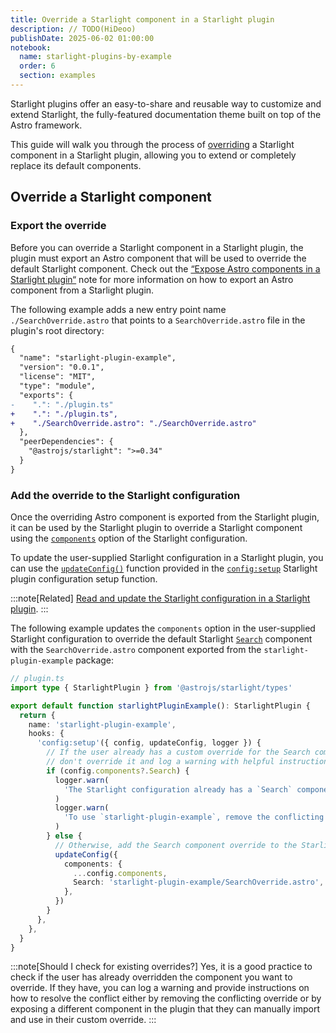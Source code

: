 ```yaml
---
title: Override a Starlight component in a Starlight plugin
description: // TODO(HiDeoo)
publishDate: 2025-06-02 01:00:00
notebook:
  name: starlight-plugins-by-example
  order: 6
  section: examples
---
```


Starlight plugins offer an easy-to-share and reusable way to customize and extend Starlight, the fully-featured documentation theme built on top of the Astro framework.

This guide will walk you through the process of [overriding](https://starlight.astro.build/guides/overriding-components/) a Starlight component in a Starlight plugin, allowing you to extend or completely replace its default components.


<Prerequisites />

## Override a Starlight component

### Export the override

Before you can override a Starlight component in a Starlight plugin, the plugin must export an Astro component that will be used to override the default Starlight component.
Check out the [“Expose Astro components in a Starlight plugin“](/notes/starlight-plugin-expose-astro-components) note for more information on how to export an Astro component from a Starlight plugin.

The following example adds a new entry point name `./SearchOverride.astro` that points to a `SearchOverride.astro` file in the plugin's root directory:

```diff lang=json title="package.json" /"starlight-plugin-example"/
{
  "name": "starlight-plugin-example",
  "version": "0.0.1",
  "license": "MIT",
  "type": "module",
  "exports": {
-    ".": "./plugin.ts"
+    ".": "./plugin.ts",
+    "./SearchOverride.astro": "./SearchOverride.astro"
  },
  "peerDependencies": {
    "@astrojs/starlight": ">=0.34"
  }
}
```

### Add the override to the Starlight configuration

Once the overriding Astro component is exported from the Starlight plugin, it can be used by the Starlight plugin to override a Starlight component using the [`components`](https://starlight.astro.build/reference/configuration/#components) option of the Starlight configuration.

To update the user-supplied Starlight configuration in a Starlight plugin, you can use the [`updateConfig()`](https://starlight.astro.build/reference/plugins/#updateconfig) function provided in the [`config:setup`](https://starlight.astro.build/reference/plugins/#configsetup) Starlight plugin configuration setup function.

:::note[Related]
[Read and update the Starlight configuration in a Starlight plugin](/notes/starlight-plugin-read-and-update-starlight-configuration).
:::

The following example updates the `components` option in the user-supplied Starlight configuration to override the default Starlight [`Search`](https://starlight.astro.build/reference/overrides/#search) component with the `SearchOverride.astro` component exported from the `starlight-plugin-example` package:

```ts / (updateConfig),/  {11,20-25}
// plugin.ts
import type { StarlightPlugin } from '@astrojs/starlight/types'

export default function starlightPluginExample(): StarlightPlugin {
  return {
    name: 'starlight-plugin-example',
    hooks: {
      'config:setup'({ config, updateConfig, logger }) {
        // If the user already has a custom override for the Search component,
        // don't override it and log a warning with helpful instructions.
        if (config.components?.Search) {
          logger.warn(
            'The Starlight configuration already has a `Search` component override.',
          )
          logger.warn(
            'To use `starlight-plugin-example`, remove the conflicting override.
          )
        } else {
          // Otherwise, add the Search component override to the Starlight config.
          updateConfig({
            components: {
              ...config.components,
              Search: 'starlight-plugin-example/SearchOverride.astro',
            },
          })
        }
      },
    },
  }
}
```

:::note[Should I check for existing overrides?]
Yes, it is a good practice to check if the user has already overridden the component you want to override. If they have, you can log a warning and provide instructions on how to resolve the conflict either by removing the conflicting override or by exposing a different component in the plugin that they can manually import and use in their custom override.
:::


<Outro />
